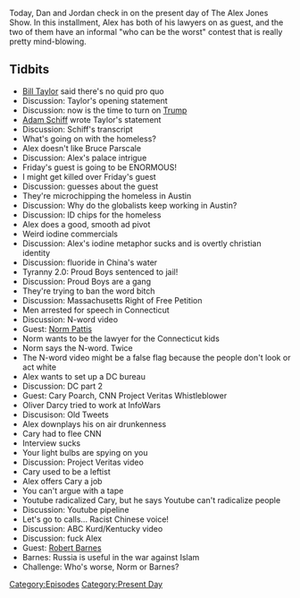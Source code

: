 {{DEFAULTSORT:
    #_EPISODE_0360:October 23, 2019
}}{{Episode
    | title           = October 23, 2019
    | caption         = Listen to this episode on [https://knowledgefight.libsyn.com/knowledge-fight-october-23-2019 Libsyn] [https://open.spotify.com/episode/2v8T8SZXN2ohgahMKbvmG4 Spotify], Read the [[Transcript/360: October 23, 2019|Unofficial Transcript]]
    | episodeNumber   = 360
    | length          = 02:12:20
    | airDate         = October 25, 2019
    | coverageDate    = October 23, 2019
    | episodeType     = [[:Category:Present Day|Present Day]]
    | appearance      = [[Bill Taylor]], [[Adam Schiff]], [[Bruce Parscale]], [[Norm Pattis]], [[Cary Poarch]], [[Robert Barnes]]
    | oocDrop         = I own a chainsaw
    | previousEpisode = [[359: It's All Legs]]
    | nextEpisode     = [[361: April 19, 2013]]
}}

{{Stub}}

Today, Dan and Jordan check in on the present day of The Alex Jones Show. In this installment, Alex has both of his lawyers on as guest, and the two of them have an informal "who can be the worst" contest that is really pretty mind-blowing.

==Tidbits==

*[[Bill Taylor]] said there's no quid pro quo
*Discussion: Taylor's opening statement
*Discussion: now is the time to turn on [[Donald Trump|Trump]]
*[[Adam Schiff]] wrote Taylor's statement
*Discussion: Schiff's transcript
*What's going on with the homeless?
*Alex doesn't like Bruce Parscale
*Discussion: Alex's palace intrigue
*Friday's guest is going to be ENORMOUS!
*I might get killed over Friday's guest
*Discussion: guesses about the guest
*They're microchipping the homeless in Austin
*Discussion: Why do the globalists keep working in Austin?
*Discussion: ID chips for the homeless
*Alex does a good, smooth ad pivot
*Weird iodine commercials
*Discussion: Alex's iodine metaphor sucks and is overtly christian identity
*Discussion: fluoride in China's water
*Tyranny 2.0: Proud Boys sentenced to jail!
*Discussion: Proud Boys are a gang
*They're trying to ban the word bitch
*Discussion: Massachusetts Right of Free Petition
*Men arrested for speech in Connecticut
*Discussion: N-word video
*Guest: [[Norm Pattis]]
*Norm wants to be the lawyer for the Connecticut kids
*Norm says the N-word. Twice
*The N-word video might be a false flag because the people don't look or act white
*Alex wants to set up a DC bureau
*Discussion: DC part 2
*Guest: Cary Poarch, CNN Project Veritas Whistleblower
*Oliver Darcy tried to work at InfoWars
*Discusison: Old Tweets
*Alex downplays his on air drunkenness
*Cary had to flee CNN
*Interview sucks
*Your light bulbs are spying on you
*Discussion: Project Veritas video
*Cary used to be a leftist
*Alex offers Cary a job
*You can't argue with a tape
*Youtube radicalized Cary, but he says Youtube can't radicalize people
*Discussion: Youtube pipeline
*Let's go to calls... Racist Chinese voice!
*Discussion: ABC Kurd/Kentucky video
*Discussion: fuck Alex
*Guest: [[Robert Barnes]]
*Barnes: Russia is useful in the war against Islam
*Challenge: Who's worse, Norm or Barnes?

[[Category:Episodes]]
[[Category:Present Day]]
